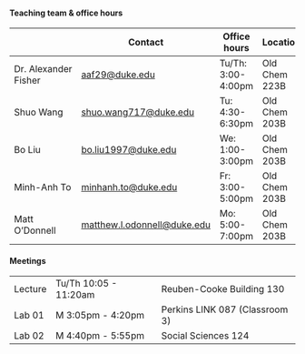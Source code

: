 #### Teaching team & office hours

|                      | Contact                                                     | Office hours       | Location      |
|------------------|------------------|------------------|------------------|
| Dr. Alexander Fisher | [aaf29\@duke.edu](aaf29@duke.edu)                           | Tu/Th: 3:00-4:00pm | Old Chem 223B |
| Shuo Wang            | [shuo.wang717\@duke.edu](shuo.wang717@duke.edu)             | Tu: 4:30-6:30pm    | Old Chem 203B |
| Bo Liu               | [bo.liu1997\@duke.edu](bo.liu1997@duke.edu)                 | We: 1:00-3:00pm    | Old Chem 203B |
| Minh-Anh To          | [minhanh.to\@duke.edu](minhanh.to@duke.edu)                 | Fr: 3:00-5:00pm    | Old Chem 203B |
| Matt O'Donnell       | [matthew.l.odonnell\@duke.edu](matthew.l.odonnell@duke.edu) | Mo: 5:00-7:00pm    | Old Chem 203B |

#### Meetings

|         |                       |                                |
|---------|-----------------------|--------------------------------|
| Lecture | Tu/Th 10:05 - 11:20am | Reuben-Cooke Building 130      |
| Lab 01  | M 3:05pm - 4:20pm     | Perkins LINK 087 (Classroom 3) |
| Lab 02  | M 4:40pm - 5:55pm     | Social Sciences 124            |
